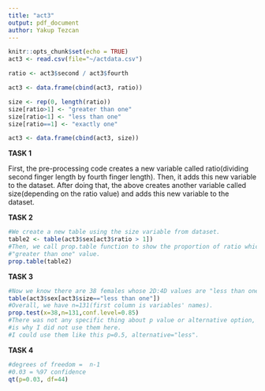 ---
title: "act3"
output: pdf_document
author: Yakup Tezcan
---

```{r setup, include=TRUE}
knitr::opts_chunk$set(echo = TRUE)
act3 <- read.csv(file="~/actdata.csv")
```
```{r}
ratio <- act3$second / act3$fourth

act3 <- data.frame(cbind(act3, ratio))

size <- rep(0, length(ratio))
size[ratio>1] <- "greater than one"
size[ratio<1] <- "less than one"
size[ratio==1] <- "exactly one"

act3 <- data.frame(cbind(act3, size))
```
**TASK 1**

First, the pre-processing code creates a new variable called ratio(dividing second finger length by fourth finger length). Then, it adds this new variable to the dataset. After doing that, the above creates another variable called size(depending on the ratio value) and adds this new variable to the dataset.

**TASK 2**
```{r}
#We create a new table using the size variable from dataset.
table2 <- table(act3$sex[act3$ratio > 1])
#Then, we call prop.table function to show the proportion of ratio which has 
#"greater than one" value.
prop.table(table2)
```
**TASK 3**
```{r}
#Now we know there are 38 females whose 2D:4D values are "less than one".
table(act3$sex[act3$size=="less than one"])
#Overall, we have n=131(first column is variables' names).
prop.test(x=38,n=131,conf.level=0.85)
#There was not any specific thing about p value or alternative option, so that 
#is why I did not use them here.
#I could use them like this p=0.5, alternative="less".
```
**TASK 4**
```{r}
#degrees of freedom =  n-1
#0.03 = %97 confidence
qt(p=0.03, df=44)
```
